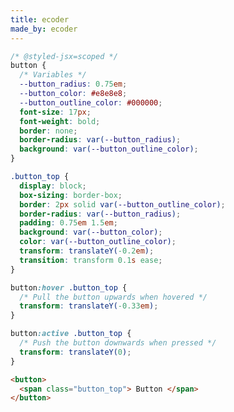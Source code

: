 ```yaml
---
title: ecoder
made_by: ecoder
---
```


```css
/* @styled-jsx=scoped */
button {
  /* Variables */
  --button_radius: 0.75em;
  --button_color: #e8e8e8;
  --button_outline_color: #000000;
  font-size: 17px;
  font-weight: bold;
  border: none;
  border-radius: var(--button_radius);
  background: var(--button_outline_color);
}

.button_top {
  display: block;
  box-sizing: border-box;
  border: 2px solid var(--button_outline_color);
  border-radius: var(--button_radius);
  padding: 0.75em 1.5em;
  background: var(--button_color);
  color: var(--button_outline_color);
  transform: translateY(-0.2em);
  transition: transform 0.1s ease;
}

button:hover .button_top {
  /* Pull the button upwards when hovered */
  transform: translateY(-0.33em);
}

button:active .button_top {
  /* Push the button downwards when pressed */
  transform: translateY(0);
}
```

```html
<button>
  <span class="button_top"> Button </span>
</button>
```
